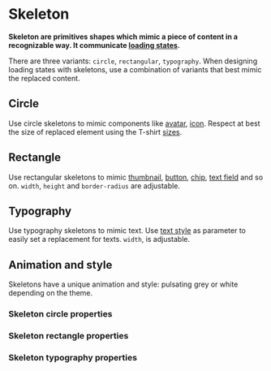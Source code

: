 # Skeleton

**Skeleton are primitives shapes which mimic a piece of content in a recognizable way. It communicate [loading states](/product/patterns/loading-state).**

There are three variants: `circle`, `rectangular`, `typography`. When designing loading states with skeletons, use a combination of variants that best mimic the replaced content.

## Circle

Use circle skeletons to mimic components like [avatar](/product/components/avatar/), [icon](/product/components/icon). Respect at best the size of replaced element using the T-shirt [sizes](/product/foundations/size).

<DemoBlock demo="circle" orientation="horizontal" withThemeSwitcher />

## Rectangle

Use rectangular skeletons to mimic [thumbnail](/product/components/thumbnail), [button](/product/components/button), [chip](/product/components/chip), [text field](/product/components/text-field) and so on. `width`, `height` and `border-radius` are adjustable.

<DemoBlock demo="rectangle" orientation="horizontal" withThemeSwitcher />

## Typography

Use typography skeletons to mimic text. Use [text style](/product/foundations/typography) as parameter to easily set a replacement for texts. `width`, is adjustable.

<DemoBlock demo="typography" withThemeSwitcher />

## Animation and style

Skeletons have a unique animation and style: pulsating grey or white depending on the theme.

<DemoBlock demo="animation" orientation="horizontal" withThemeSwitcher />

### Skeleton circle properties

<PropTable component="SkeletonCircle" />

### Skeleton rectangle properties

<PropTable component="SkeletonRectangle" />

### Skeleton typography properties

<PropTable component="SkeletonTypography" />
